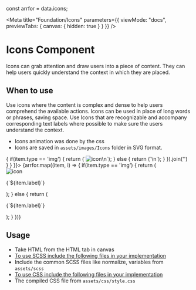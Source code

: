 const arrfor = data.icons;

<Meta
  title="Foundation/Icons"
  parameters={{
    viewMode: "docs",
    previewTabs: {
      canvas: { hidden: true }
    }
  }}
/>

<style>{`
  #story--foundation-icons--icons {
    display: flex;
    flex-wrap: wrap;    
    align-items: center;
  }
  #story--foundation-icons--icons > div {
    width: 25%;
    text-align: center;
    margin-bottom: 30px;
  }
  #story--foundation-icons--icons > div > div {
      margin: 0 auto;
  }
`}</style>

# Icons Component
Icons can grab attention and draw users into a piece of content. They can help users quickly understand the context in which they are placed.

## When to use
Use icons where the content is complex and dense to help users comprehend the available actions.
Icons can be used in place of long words or phrases, saving space.
Use Icons that are recognizable and accompany corresponding text labels where possible to make sure the users understand the context.

- Icons animation was done by the css
- Icons are saved in <code>assets/images/Icons</code> folder in SVG format.

<Canvas>
  <Story name="Icons" parameters={{ docs: { source: { code: 
    arrfor.map((item, i) => {
         if(item.type == 'img') {
           return (`<img src="images/Icon/${item.name}.svg" alt="icon"/>\n`);
          } else {
           return (`<span class="${item.name}"></span>\n`);
         }
      }).join('')
   } } }}>
    {arrfor.map((item, i) => {
      if(item.type == 'img') {
        return (<div><img src={`images/Icon/${item.name}.svg`} alt="icon"/>
        <p>{`${item.label}`}</p></div>);
      } else {
        return (<div><span class={`${item.name}`}></span><p>{`${item.label}`}</p></div>);
      }
    })}
  </Story>
</Canvas>

## Usage

- Take HTML from the HTML tab in canvas
- <u>To use SCSS include the following files in your implementation</u>
- Include the common SCSS files like normalize, variables from <code>assets/scss</code>
- <u>To use CSS include the following files in your implementation</u>
- The compiled CSS file from <code>assets/css/style.css</code>
